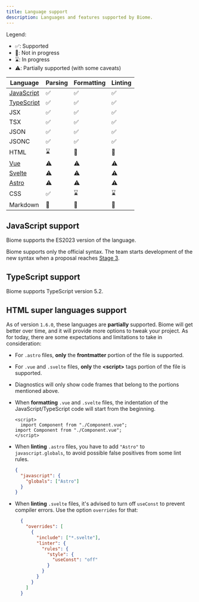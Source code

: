 ```yaml
---
title: Language support
description: Languages and features supported by Biome.
---
```


Legend:
- ✅: Supported
- 🚫: Not in progress
- ⌛️: In progress
- ⚠️: Partially supported (with some caveats)

| Language                                | Parsing                                                     | Formatting                                                  | Linting                                                     |
|-----------------------------------------|-------------------------------------------------------------|-------------------------------------------------------------|-------------------------------------------------------------|
| [JavaScript](#javascript-support)       | <span aria-label="Supported" role="img">✅</span>            | <span aria-label="Supported" role="img">✅</span>            | <span aria-label="Supported" role="img">✅</span>            |
| [TypeScript](#typescript-support)       | <span aria-label="Supported" role="img">✅</span>            | <span aria-label="Supported" role="img">✅</span>            | <span aria-label="Supported" role="img">✅</span>            |
| JSX                                     | <span aria-label="Supported" role="img">✅</span>            | <span aria-label="Supported" role="img">✅</span>            | <span aria-label="Supported" role="img">✅</span>            |
| TSX                                     | <span aria-label="Supported" role="img">✅</span>            | <span aria-label="Supported" role="img">✅</span>            | <span aria-label="Supported" role="img">✅</span>            |
| JSON                                    | <span aria-label="Supported" role="img">✅</span>            | <span aria-label="Supported" role="img">✅</span>            | <span aria-label="Supported" role="img">✅</span>            |
| JSONC                                   | <span aria-label="Supported" role="img">✅</span>            | <span aria-label="Supported" role="img">✅</span>            | <span aria-label="Supported" role="img">✅</span>            |
| HTML                                    | <span aria-label="In Progress" role="img">⌛️</span>         | <span aria-label="Not in Progress" role="img">🚫</span>     | <span aria-label="Not in Progress" role="img">🚫</span>     |
| [Vue](#html-super-languages-support)    | <span aria-label="Partially supported" role="img">⚠️</span> | <span aria-label="Partially supported" role="img">⚠️</span> | <span aria-label="Partially supported" role="img">⚠️</span> |
| [Svelte](#html-super-languages-support) | <span aria-label="Partially supported" role="img">⚠️</span> | <span aria-label="Partially supported" role="img">⚠️</span> | <span aria-label="Partially supported" role="img">⚠️</span> |
| [Astro](#html-super-languages-support)  | <span aria-label="Partially supported" role="img">⚠️</span> | <span aria-label="Partially supported" role="img">⚠️</span> | <span aria-label="Partially supported" role="img">⚠️</span> |
| CSS                                     | <span aria-label="Supported" role="img">✅️</span>           | <span aria-label="In Progress" role="img">⌛️</span>         | <span aria-label="Not in Progress" role="img">⌛️</span>     |
| Markdown                                | <span aria-label="Not in progress" role="img">🚫</span>     | <span aria-label="Not in Progress" role="img">🚫</span>     | <span aria-label="Not in Progress" role="img">🚫</span>     |


## JavaScript support

Biome supports the ES2023 version of the language.

Biome supports only the official syntax. The team starts development of the new syntax when a proposal reaches
[Stage 3](https://github.com/tc39/proposals#stage-3).

## TypeScript support

Biome supports TypeScript version 5.2.

## HTML super languages support

As of version `1.6.0`, these languages are **partially** supported. Biome will get better over time, and it will provide more options to tweak your project. As for today, there are some expectations and limitations to take in consideration:
- For `.astro` files, **only** the **frontmatter** portion of the file is supported.
- For `.vue` and `.svelte` files, **only** the **\<script\>** tags portion of the file is supported.
- Diagnostics will only show code frames that belong to the portions mentioned above.
- When **formatting** `.vue` and `.svelte` files, the indentation of the JavaScript/TypeScript code will start from the beginning.

  ```vue title="file.vue" del={2} ins={3}
  <script>
    import Component from "./Component.vue";
  import Component from "./Component.vue";
  </script>
  ```
- When **linting** `.astro` files, you have to add `"Astro"` to `javascript.globals`, to avoid possible false positives from some lint rules.

  ```json title="biome.json"
  {
    "javascript": {
      "globals": ["Astro"]
    }
  }
  ```

- When **linting** `.svelte` files, it's advised to turn off `useConst` to prevent compiler errors. Use the option `overrides` for that:

  ```json
    {
      "overrides": [
        {
          "include": ["*.svelte"],
          "linter": {
            "rules": {
              "style": {
                "useConst": "off"
              }
            }
          }
        }
      ]
    }
    ```
